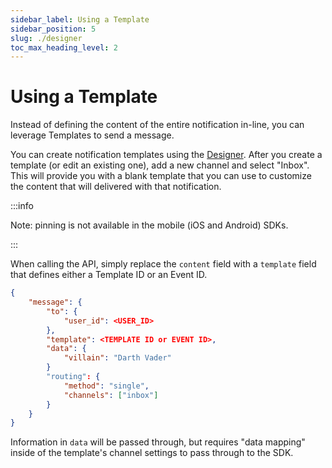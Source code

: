 ```yaml
---
sidebar_label: Using a Template
sidebar_position: 5
slug: ./designer
toc_max_heading_level: 2
---
```


# Using a Template

Instead of defining the content of the entire notification in-line, you can leverage Templates to send a message. 

You can create  notification templates using the [Designer](https://app.courier.com/designer). After you create a template (or edit an existing one), add a new channel and select "Inbox". This will provide you with a blank template that you can use to customize the content that will delivered with that notification.

:::info

Note: pinning is not available in the mobile (iOS and Android) SDKs.

:::

When calling the API, simply replace the `content` field with a `template` field that defines either a Template ID or an Event ID. 

```json
{
	"message": {
		"to": {
			"user_id": <USER_ID>
		},
		"template": <TEMPLATE ID or EVENT ID>,
		"data": {
			"villain": "Darth Vader"
		}
		"routing": {
			"method": "single",
			"channels": ["inbox"]
		}
	}
}
```

Information in `data` will be passed through, but requires "data mapping" inside of the template's channel settings to pass through to the SDK.
